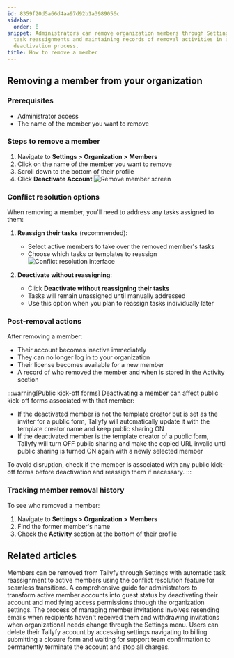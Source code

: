 ```yaml
---
id: 8359f20d5a66d4aa97d92b1a3989056c
sidebar:
  order: 8
snippet: Administrators can remove organization members through Settings while managing
  task reassignments and maintaining records of removal activities in a streamlined
  deactivation process.
title: How to remove a member
---
```


## Removing a member from your organization

### Prerequisites
- Administrator access
- The name of the member you want to remove

### Steps to remove a member

1. Navigate to **Settings > Organization > Members**
2. Click on the name of the member you want to remove
3. Scroll down to the bottom of their profile
4. Click **Deactivate Account**
   ![Remove member screen](https://screenshots.tallyfy.com/tallyfy%2Fpro%2Fdesktop-light-remove-member.png)

### Conflict resolution options

When removing a member, you'll need to address any tasks assigned to them:

1. **Reassign their tasks** (recommended):
   - Select active members to take over the removed member's tasks
   - Choose which tasks or templates to reassign
   ![Conflict resolution interface](https://screenshots.tallyfy.com/tallyfy%2Fpro%2Fdesktop-light-conflict-resolution-example.png)

2. **Deactivate without reassigning**:
   - Click **Deactivate without reassigning their tasks**
   - Tasks will remain unassigned until manually addressed
   - Use this option when you plan to reassign tasks individually later

### Post-removal actions

After removing a member:
- Their account becomes inactive immediately
- They can no longer log in to your organization
- Their license becomes available for a new member
- A record of who removed the member and when is stored in the Activity section

:::warning[Public kick-off forms]
Deactivating a member can affect public kick-off forms associated with that member:

- If the deactivated member is not the template creator but is set as the inviter for a public form, Tallyfy will automatically update it with the template creator name and keep public sharing ON
- If the deactivated member is the template creator of a public form, Tallyfy will turn OFF public sharing and make the copied URL invalid until public sharing is turned ON again with a newly selected member

To avoid disruption, check if the member is associated with any public kick-off forms before deactivation and reassign them if necessary.
:::

### Tracking member removal history

To see who removed a member:
1. Navigate to **Settings > Organization > Members**
2. Find the former member's name
3. Check the **Activity** section at the bottom of their profile


## Related articles
<CardGrid>
<LinkTitleCard header="<b>Org Settings > Remove a Member</b>" href="/products/pro/settings/org-settings/how-can-i-remove-a-member-from-my-tallyfy-organization/" > Members can be removed from Tallyfy through Settings with automatic task reassignment to active members using the conflict resolution feature for seamless transitions. </LinkTitleCard>
<LinkTitleCard header="<b>Members > Convert a member to a guest</b>" href="/products/pro/documenting/members/convert-member-to-guest/" > A comprehensive guide for administrators to transform active member accounts into guest status by deactivating their account and modifying access permissions through the organization settings. </LinkTitleCard>
<LinkTitleCard header="<b>Members > Resending or withdrawing invites</b>" href="/products/pro/documenting/members/how-to-resend-or-withdraw-invites-in-tallyfy/" > The process of managing member invitations involves resending emails when recipients haven't received them and withdrawing invitations when organizational needs change through the Settings menu. </LinkTitleCard>
<LinkTitleCard header="<b>Personal Settings > Cancel and delete your Tallyfy account</b>" href="/products/pro/settings/personal-settings/how-can-i-cancel-and-delete-my-tallyfy-account/" > Users can delete their Tallyfy account by accessing settings navigating to billing submitting a closure form and waiting for support team confirmation to permanently terminate the account and stop all charges. </LinkTitleCard>
</CardGrid>